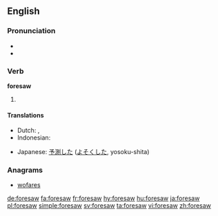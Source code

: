 ==English==

===Pronunciation===
* {{IPA|/foɹˈsɑʊ/|lang=en}}
* {{audio|en-us-foresaw.ogg|Audio (US)|lang=en}}

===Verb===
'''foresaw'''

# {{en-simple past of|foresee}}

====Translations====
{{trans-top|simple past of "to foresee"}}
* Dutch: {{t+|nl|voorzag}}, {{t+|nl|voorzagen}}
* Indonesian: {{t+|id|kira|alt=memperkirakan}}
{{trans-mid}}
* Japanese: [[予測]]した ([[よそく]]した, yosoku-shita)
{{trans-bottom}}

===Anagrams===
* [[wofares#English|wofares]]

[[de:foresaw]]
[[fa:foresaw]]
[[fr:foresaw]]
[[hy:foresaw]]
[[hu:foresaw]]
[[ja:foresaw]]
[[pl:foresaw]]
[[simple:foresaw]]
[[sv:foresaw]]
[[ta:foresaw]]
[[vi:foresaw]]
[[zh:foresaw]]